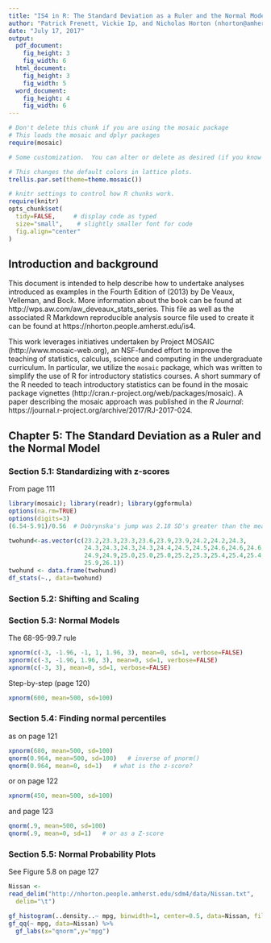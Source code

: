 ```yaml
---
title: "IS4 in R: The Standard Deviation as a Ruler and the Normal Model (Chapter 5)"
author: "Patrick Frenett, Vickie Ip, and Nicholas Horton (nhorton@amherst.edu)"
date: "July 17, 2017"
output: 
  pdf_document:
    fig_height: 3
    fig_width: 6
  html_document:
    fig_height: 3
    fig_width: 5
  word_document:
    fig_height: 4
    fig_width: 6
---
```



```r
# Don't delete this chunk if you are using the mosaic package
# This loads the mosaic and dplyr packages
require(mosaic)
```

```r
# Some customization.  You can alter or delete as desired (if you know what you are doing).

# This changes the default colors in lattice plots.
trellis.par.set(theme=theme.mosaic())  

# knitr settings to control how R chunks work.
require(knitr)
opts_chunk$set(
  tidy=FALSE,     # display code as typed
  size="small",    # slightly smaller font for code
  fig.align="center"
)
```

## Introduction and background 

This document is intended to help describe how to undertake analyses introduced 
as examples in the Fourth Edition of \emph{Intro Stats} (2013) by De Veaux, Velleman, and Bock.
More information about the book can be found at http://wps.aw.com/aw_deveaux_stats_series.  This file as well as the associated R Markdown reproducible analysis source file used to create it can be found at https://nhorton.people.amherst.edu/is4.

This work leverages initiatives undertaken by Project MOSAIC (http://www.mosaic-web.org), an NSF-funded effort to improve the teaching of statistics, calculus, science and computing in the undergraduate curriculum. In particular, we utilize the `mosaic` package, which was written to simplify the use of R for introductory statistics courses. A short summary of the R needed to teach introductory statistics can be found in the mosaic package vignettes (http://cran.r-project.org/web/packages/mosaic). A paper describing the mosaic approach was published in the *R Journal*: https://journal.r-project.org/archive/2017/RJ-2017-024.

## Chapter 5: The Standard Deviation as a Ruler and the Normal Model

### Section 5.1: Standardizing with z-scores

From page 111

```r
library(mosaic); library(readr); library(ggformula)
options(na.rm=TRUE)
options(digits=3)
(6.54-5.91)/0.56  # Dobrynska's jump was 2.18 SD's greater than the mean
```

```r
twohund<-as.vector(c(23.2,23.3,23.3,23.6,23.9,23.9,24.2,24.2,24.3,
                     24.3,24.3,24.3,24.3,24.4,24.5,24.5,24.6,24.6,24.6,24.7,24.7,24.9,
                     24.9,24.9,25.0,25.0,25.0,25.2,25.3,25.4,25.4,25.4,25.4,25.5,25.9,
                     25.9,26.1))
twohund <- data.frame(twohund)
df_stats(~., data=twohund)
```

### Section 5.2: Shifting and Scaling

### Section 5.3: Normal Models

The 68-95-99.7 rule

```r
xpnorm(c(-3, -1.96, -1, 1, 1.96, 3), mean=0, sd=1, verbose=FALSE)
xpnorm(c(-3, -1.96, 1.96, 3), mean=0, sd=1, verbose=FALSE)
xpnorm(c(-3, 3), mean=0, sd=1, verbose=FALSE)
```

Step-by-step (page 120)

```r
xpnorm(600, mean=500, sd=100)
```

### Section 5.4: Finding normal percentiles

as on page 121

```r
xpnorm(680, mean=500, sd=100)
qnorm(0.964, mean=500, sd=100)   # inverse of pnorm()
qnorm(0.964, mean=0, sd=1)   # what is the z-score?
```

or on page 122

```r
xpnorm(450, mean=500, sd=100)
```

and page 123

```r
qnorm(.9, mean=500, sd=100)
qnorm(.9, mean=0, sd=1)   # or as a Z-score
```

### Section 5.5: Normal Probability Plots

See Figure 5.8 on page 127

```r
Nissan <- 
read_delim("http://nhorton.people.amherst.edu/sdm4/data/Nissan.txt",
  delim="\t")
```
```r
gf_histogram(..density..~ mpg, binwidth=1, center=0.5, data=Nissan, fill = "royalblue2", col=TRUE)
gf_qq(~ mpg, data=Nissan) %>%
  gf_labs(x="qnorm",y="mpg")
```
